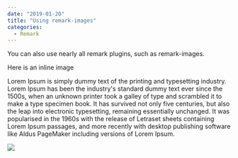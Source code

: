 ---
date: "2019-01-20"
title: "Using remark-images"
categories:
  - Remark
---

You can also use nearly all remark plugins, such as remark-images.

Here is an inline image

Lorem Ipsum is simply dummy text of the printing and typesetting industry. 
Lorem Ipsum has been the industry's standard dummy text ever since the 1500s, 
when an unknown printer took a galley of type and scrambled it to make a type 
specimen book. It has survived not only five centuries, but also the leap into 
electronic typesetting, remaining essentially unchanged. It was popularised in 
the 1960s with the release of Letraset sheets containing Lorem Ipsum passages, 
and more recently with desktop publishing software like Aldus PageMaker 
including versions of Lorem Ipsum.

![](./315.jpg)
